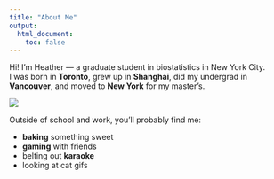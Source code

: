 ```yaml
---
title: "About Me"
output:
  html_document:
    toc: false
---
```


Hi! I'm Heather — a graduate student in biostatistics in New York City.  
I was born in **Toronto**, grew up in **Shanghai**, did my undergrad in **Vancouver**, and moved to **New York** for my master's.

![](https://media.giphy.com/media/v1.Y2lkPTc5MGI3NjExMWh5MnVtZjNuaDh3aHBuM3Q4ODAyb3dyOGw1NnBwMGtiZzhvaWtjeCZlcD12MV9naWZzX3NlYXJjaCZjdD1n/scZPhLqaVOM1qG4lT9/giphy.gif)


Outside of school and work, you'll probably find me:

- **baking** something sweet
- **gaming** with friends
- belting out **karaoke**
- looking at cat gifs
